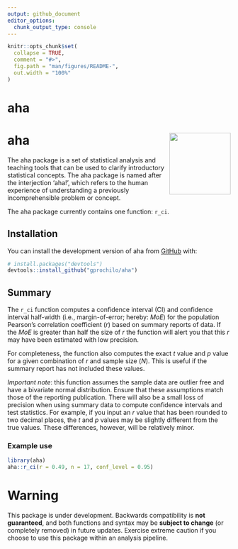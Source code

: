 ```yaml
---
output: github_document
editor_options: 
  chunk_output_type: console
---
```


<!-- README.md is generated from README.Rmd. Please edit that file -->

```r
knitr::opts_chunk$set(
  collapse = TRUE,
  comment = "#>",
  fig.path = "man/figures/README-",
  out.width = "100%"
)
```
# aha

<!-- badges: start -->
# aha <img src='man/figures/logo.png' align="right" height="138.5" />
<!-- badges: end -->

The aha package is a set of statistical analysis and teaching tools that can be used to clarify introductory statistical concepts. The aha package is named after the interjection 'aha!', which refers to the human experience of understanding a previously incomprehensible problem or concept.

The aha package currently contains one function: `r_ci`.

## Installation

<!-- You can install the released version of aha from [CRAN](https://CRAN.R-project.org) with: -->

<!-- ``` r -->
<!-- install.packages("aha") -->
<!-- ``` -->

You can install the development version of aha from [GitHub](https://github.com/gprochilo) with:

``` r
# install.packages("devtools")
devtools::install_github("gprochilo/aha")
```
## Summary

The `r_ci` function computes a confidence interval (CI) and confidence interval half-width (i.e., margin-of-error; hereby: _MoE_) for the population Pearson's correlation coefficient (_r_) based on summary reports of data. If the _MoE_ is greater than half the size of _r_ the function will alert you that this _r_ may have been estimated with low precision. 

For completeness, the function also computes the exact _t_ value and _p_ value for a given combination of _r_ and sample size (_N_). This is useful if the summary report has not included these values.

*Important note*: this function assumes the sample data are outlier free and have a bivariate normal distribution. Ensure that these assumptions match those of the reporting publication. There will also be a small loss of precision when using summary data to compute confidence intervals and test statistics. For example, if you input an *r* value that has been rounded to two decimal places, the *t* and *p* values may be slightly different from the true values. These differences, however, will be relatively minor.

### Example use

```r
library(aha)
aha::r_ci(r = 0.49, n = 17, conf_level = 0.95)
```

# Warning

This package is under development. Backwards compatibility is __not guaranteed__, and both functions and syntax may be __subject to change__ (or completely removed) in future updates. Exercise extreme caution if you choose to use this package within an analysis pipeline.
